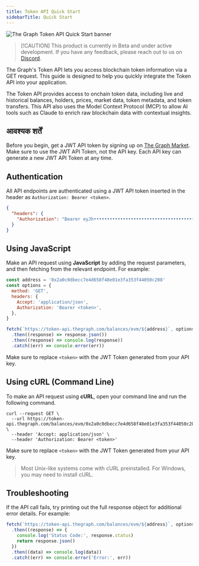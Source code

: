 ```yaml
---
title: Token API Quick Start
sidebarTitle: Quick Start
---
```


![The Graph Token API Quick Start banner](/img/token-api-quickstart-banner.jpg)

> [!CAUTION] This product is currently in Beta and under active development. If you have any feedback, please reach out to us on [Discord](https://discord.gg/graphprotocol).

The Graph's Token API lets you access blockchain token information via a GET request. This guide is designed to help you quickly integrate the Token API into your application.

The Token API provides access to onchain token data, including live and historical balances, holders, prices, market data, token metadata, and token transfers. This API also uses the Model Context Protocol (MCP) to allow AI tools such as Claude to enrich raw blockchain data with contextual insights.

## आवश्यक शर्तें

Before you begin, get a JWT API token by signing up on [The Graph Market](https://thegraph.market/). Make sure to use the JWT API Token, not the API key. Each API key can generate a new JWT API Token at any time.

## Authentication

All API endpoints are authenticated using a JWT API token inserted in the header as `Authorization: Bearer <token>`.

```json
{
  "headers": {
    "Authorization": "Bearer eyJh•••••••••••••••••••••••••••••••••••••••••••••••••••••••••••••••••••••••••••••••••••••••••••••••••••••••••••••••••••••••••••••••••••••••••••••••••••••••••••••••••••••••••••••••••••••••••••••••••••••••••••••••••••••••••••••••••••••••••••••••••••••••••••••••••••••••••••••••••••••••••••••••••••••••••••••••••••••••••••••••••••••••••••••••••••••••••••••••••••••••••••••••••••••••••••••••••••••••••••••••••••••••••••••••••••••••••••••••••••NnlA"
  }
}
```

## Using JavaScript

Make an API request using **JavaScript** by adding the request parameters, and then fetching from the relevant endpoint. For example:

```js label="index.js"
const address = '0x2a0c0dbecc7e4d658f48e01e3fa353f44050c208'
const options = {
  method: 'GET',
  headers: {
    Accept: 'application/json',
    Authorization: 'Bearer <token>',
  },
}

fetch(`https://token-api.thegraph.com/balances/evm/${address}`, options)
  .then((response) => response.json())
  .then((response) => console.log(response))
  .catch((err) => console.error(err))
```

Make sure to replace `<token>` with the JWT Token generated from your API key.

## Using cURL (Command Line)

To make an API request using **cURL**, open your command line and run the following command.

```curl
curl --request GET \
  --url https://token-api.thegraph.com/balances/evm/0x2a0c0dbecc7e4d658f48e01e3fa353f44050c208 \
  --header 'Accept: application/json' \
  --header 'Authorization: Bearer <token>'
```

Make sure to replace `<token>` with the JWT Token generated from your API key.

> Most Unix-like systems come with cURL preinstalled. For Windows, you may need to install cURL.

## Troubleshooting

If the API call fails, try printing out the full response object for additional error details. For example:

```js label="index.js"
fetch(`https://token-api.thegraph.com/balances/evm/${address}`, options)
  .then((response) => {
    console.log('Status Code:', response.status)
    return response.json()
  })
  .then((data) => console.log(data))
  .catch((err) => console.error('Error:', err))
```
